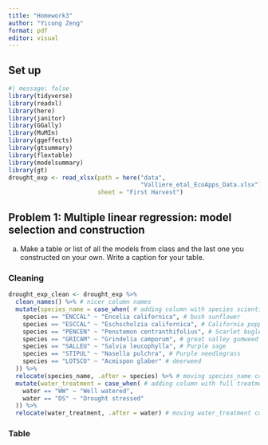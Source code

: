 ```yaml
---
title: "Homework3"
author: "Yicong Zeng"
format: pdf
editor: visual
---
```


## Set up

```r
#| message: false
library(tidyverse)
library(readxl)
library(here)
library(janitor)
library(GGally)
library(MuMIn)
library(ggeffects)
library(gtsummary)
library(flextable)
library(modelsummary)
library(gt)
drought_exp <- read_xlsx(path = here("data", 
                                     "Valliere_etal_EcoApps_Data.xlsx"),
                         sheet = "First Harvest")
```

## Problem 1: Multiple linear regression: model selection and construction

a.  Make a table or list of all the models from class and the last one you constructed on your own. Write a caption for your table.

### Cleaning

```r
drought_exp_clean <- drought_exp %>% 
  clean_names() %>% # nicer column names
  mutate(species_name = case_when( # adding column with species scientific names
    species == "ENCCAL" ~ "Encelia californica", # bush sunflower
    species == "ESCCAL" ~ "Eschscholzia californica", # California poppy
    species == "PENCEN" ~ "Penstemon centranthifolius", # Scarlet bugler
    species == "GRICAM" ~ "Grindelia camporum", # great valley gumweed
    species == "SALLEU" ~ "Salvia leucophylla", # Purple sage
    species == "STIPUL" ~ "Nasella pulchra", # Purple needlegrass
    species == "LOTSCO" ~ "Acmispon glaber" # deerweed
  )) %>% 
  relocate(species_name, .after = species) %>% # moving species_name column after species
  mutate(water_treatment = case_when( # adding column with full treatment names
    water == "WW" ~ "Well watered",
    water == "DS" ~ "Drought stressed"
  )) %>% 
  relocate(water_treatment, .after = water) # moving water_treatment column after water
```

### Table
